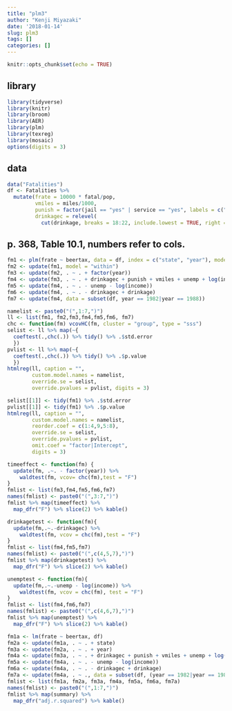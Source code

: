 ```yaml
---
title: "plm3"
author: "Kenji Miyazaki"
date: '2018-01-14'
slug: plm3
tags: []
categories: []
---
```



```r
knitr::opts_chunk$set(echo = TRUE)
```


## library
```r
library(tidyverse)
library(knitr)
library(broom)
library(AER)
library(plm)
library(texreg)
library(mosaic)
options(digits = 3)
```

## data
```r
data("Fatalities")
df <- Fatalities %>% 
  mutate(frate = 10000 * fatal/pop,
         vmiles = miles/1000,
         punish = factor(jail == "yes" | service == "yes", labels = c("no", "yes")),
         drinkagec = relevel(
           cut(drinkage, breaks = 18:22, include.lowest = TRUE, right = FALSE), ref = 4))
```


## p. 368, Table 10.1, numbers refer to cols.
```r
fm1 <- plm(frate ~ beertax, data = df, index = c("state", "year"), model = "pooling")
fm2 <- update(fm1, model = "within")
fm3 <- update(fm2, . ~ . + factor(year))
fm4 <- update(fm3, . ~ . + drinkagec + punish + vmiles + unemp + log(income))
fm5 <- update(fm4, . ~ . - unemp - log(income))
fm6 <- update(fm4, . ~ . - drinkagec + drinkage)
fm7 <- update(fm4, data = subset(df, year == 1982|year == 1988))
```


```r
namelist <- paste0("(",1:7,")")
ll <- list(fm1, fm2,fm3,fm4,fm5,fm6, fm7)
chc <- function(fm) vcovHC(fm, cluster = "group", type = "sss")
selist <- ll %>% map(~{
  coeftest(.,chc(.)) %>% tidy() %>% .$std.error
  })
pvlist <- ll %>% map(~{
  coeftest(.,chc(.)) %>% tidy() %>% .$p.value
  })
htmlreg(ll, caption = "",
        custom.model.names = namelist,
        override.se = selist,
        override.pvalues = pvlist, digits = 3)
```




```r
selist[[1]] <- tidy(fm1) %>% .$std.error
pvlist[[1]] <- tidy(fm1) %>% .$p.value
htmlreg(ll, caption = "",
        custom.model.names = namelist,
        reorder.coef = c(1:4,9,5:8),
        override.se = selist,
        override.pvalues = pvlist,
        omit.coef = "factor|Intercept",
        digits = 3)
```





```r
timeeffect <- function(fm) {
  update(fm, .~. - factor(year)) %>% 
    waldtest(fm, vcov= chc(fm),test = "F") 
}
fmlist <- list(fm3,fm4,fm5,fm6,fm7)
names(fmlist) <- paste0("(",3:7,")")
fmlist %>% map(timeeffect) %>% 
  map_dfr("F") %>% slice(2) %>% kable()
```

```r
drinkagetest <- function(fm){
  update(fm,.~.-drinkagec) %>%
    waldtest(fm, vcov = chc(fm),test = "F")
}
fmlist <- list(fm4,fm5,fm7)
names(fmlist) <- paste0("(",c(4,5,7),")")
fmlist %>% map(drinkagetest) %>% 
  map_dfr("F") %>% slice(2) %>% kable()
```


```r
unemptest <- function(fm){
  update(fm,.~.-unemp - log(income)) %>%
    waldtest(fm, vcov = chc(fm), test = "F")
}
fmlist <- list(fm4,fm6,fm7)
names(fmlist) <- paste0("(",c(4,6,7),")")
fmlist %>% map(unemptest) %>% 
  map_dfr("F") %>% slice(2) %>% kable()
```



```r
fm1a <- lm(frate ~ beertax, df)
fm2a <- update(fm1a, . ~ . + state)
fm3a <- update(fm2a, . ~ . + year)
fm4a <- update(fm3a, . ~ . + drinkagec + punish + vmiles + unemp + log(income))
fm5a <- update(fm4a, . ~ . - unemp - log(income))
fm6a <- update(fm4a, . ~ . - drinkagec + drinkage)
fm7a <- update(fm4a, . ~ ., data = subset(df, (year == 1982|year == 1988)))
fmlist <- list(fm1a, fm2a, fm3a, fm4a, fm5a, fm6a, fm7a)
names(fmlist) <- paste0("(",1:7,")")
fmlist %>% map(summary) %>% 
  map_dfr("adj.r.squared") %>% kable()
```